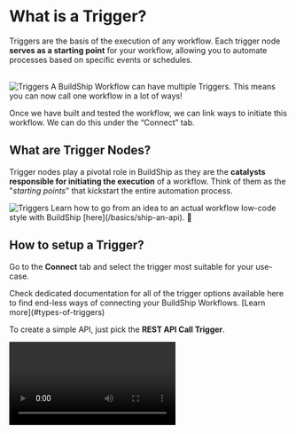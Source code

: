

# What is a Trigger?

Triggers are the basis of the execution of any workflow. Each trigger node **serves as a starting point** for your workflow, allowing you to automate processes based on specific events or schedules.

<br />
<Image src={triggers1} alt='Triggers' width={1200} priority={true} />

<Callout>
A BuildShip Workflow can have multiple Triggers. This means you can now call one workflow in a lot of ways!
</Callout>

Once we have built and tested the workflow, we can link ways to initiate this workflow. We can do this under the “Connect” tab.

## What are Trigger Nodes?

Trigger nodes play a pivotal role in BuildShip as they are the **catalysts responsible for initiating the execution** of
a workflow. Think of them as the "_starting points_" that kickstart the entire automation process.

  <Image src={triggers2} alt='Triggers' width={1200} />


<Callout type='info' emoji='💡'>
  Learn how to go from an idea to an actual workflow low-code style with BuildShip [here](/basics/ship-an-api). 🚀
</Callout>


## How to setup a Trigger?

Go to the **Connect** tab and select the trigger most suitable for your use-case. 

<Callout type='info'>
Check dedicated documentation for all of the trigger options available here to find end-less ways of connecting your BuildShip Workflows. [Learn more](#types-of-triggers)
</Callout>

To create a simple API, just pick the **REST API Call Trigger**.


<Video src='/assets/connecting-triggers.mp4' />

- Fill out the required inputs in the **Setup** section.
- Hit **Connect**.
- Once your trigger has successfully been connected, you'll be able to access additional settings to configure your workflow inputs and outputs.

<Callout type='info'>
BuildShip Workflows now let you build without the hassle of connecting a trigger first! Build your logic in your playground end to end. Set up ways to trigger your flows whenever you are ready! [Learn more](/workflows)
</Callout>

## Workflow Inputs Schema set up

The **Workflow inputs schema** option lists all of your workflow inputs (required/optional). The Inputs for your workflow have already been defined in the **Workflow Inputs**. 

<Callout type='info'>
We can also dynamically set workflow outputs based on your trigger data using the Get Data feature. [Learn more](#get-data)
</Callout>

Click on the `(x)` icon to open the context menu. The `Trigger Data` object is the output values returned by the trigger you've added. 
Each trigger returns a different set of outputs, for example: **REST API Call Trigger** returns **Query**, **Headers**, and **Body** for each incoming request.
<br />
<Image src={triggerInputSchema} width={1200} alt='Trigger input schema' />

<Callout type='info'>
To access any of the values we can use the *dot annotation*. For example, we wish to access the value for the `prompt` from the **query parameters** of the request. We can select the prompt object from the context menu and use the dot annotation to access the prompt value.
</Callout>

## Workflow Output set up

The **Workflow output** section let's you define the format and values of the response your workflow will return. The Outputs for your workflow have already been defined in the [Output Node](/core-nodes/output-node) in your workflow.

This section let's you access the `Flow Output` object which contains the workflow outputs, if applicable for the selected trigger.
<br />
<Image src={triggerOutputSchema} width={1200} alt='Trigger output schema' />

## Get Data

Imagine you have a trigger set up, but you're not sure what the incoming request looks like to map it to the inputs in your workflow. To make things easier, we can make use of the Get Data feature in the post-setup preview screen.

The **Get Data feature let's you fetch the latest request** to the set up endpoint and **define your Workflow Input Schema based on the request**.

### How to use Get Data?

- Make sure to **Connect** your Trigger
- The trigger supports the Get Data feature if you see it on the preview tab after the trigger has been connected.
- If its an **integration-based trigger**, like the **Stripe**, **Lemon Squeezy**, **Supabase**, etc. we can either go to the **respective developer dashboard to send a dummy webhook request** (if supported), or trigger the event which calls this webhook.

<Callout>
**For example**, if the Supabase trigger is set to listen to the `create`, and `update` events, we can manipulate the table data to cause an update event to trigger our webhook.
</Callout>

- In case of an **API-based trigger**, just copy over the endpoint in the to your front-end client or API Testing Platform like Postman, or Hoppscotch. Send a request to the given endpoint.

<Image src={triggerGetDataRequest} alt="trigger get data request" width={1200} />
<Callout type='info'>
The Get Data fetches the last request sent to the endpoint. You can **run this anytime you have a request previously sent to the endpoint**, and isn't required to be in real-time.
</Callout>

Once a request is found delivered to the endpoint, you'll be **displayed a tree structure of the properties received** in the request. **Select the required inputs for your workflow and click on “Add inputs to schema”**. This would automatically add the selected properties as inputs to your workflow auto-mapped.

<br />
<Image src={triggerGetData} alt="trigger get data" width={1200} />


## Types of Triggers

Below you'll find detailed explaination and examples of our most popular Triggers types:

<Cards num={3}>
  <Card image arrow title='Rest API Call' href='/trigger-nodes/rest-api'>
    <>![Rest API Call Trigger](/nodes/rest-api-1.png)</>
  </Card>
  <Card image arrow title='Scheduled Cron' href='/trigger-nodes/scheduled-cron'>
    <>![Scheduled Cron Trigger](/nodes/cron-1.png)</>
  </Card>
  <Card image arrow title='Scheduled Interval' href='/trigger-nodes/scheduled-interval'>
    <>![Scheduled Interval Trigger](/nodes/interval-1.png)</>
  </Card>
  <Card image arrow title='Rowy Trigger' href='/trigger-nodes/rowy-trigger'>
    <>![Rowy Trigger](/assets/rowy-trigger-1.png)</>
  </Card>
  <Card image arrow title='Telegram Bot' href='/trigger-nodes/telegram-bot'>
    <>![Telegram Bot](/nodes/telegram-bot.png)</>
  </Card>
  <Card image arrow title='Supabase Trigger' href='/trigger-nodes/supabase-trigger'>
    <>![Supabase Trigger](/assets/supaTrigger2.png)</>
  </Card>
  <Card image arrow title='BuildShip Trigger' href='/trigger-nodes/buildship-trigger'>
    <>![BuildShip Trigger](/assets/bs-trigger-4.png)</>
  </Card>
  <Card image arrow title='Firebase Auth Request Trigger' href='/trigger-nodes/firebase-auth'>
    <>![Firebase Auth Request Trigger](/assets/fb-auth-1.png)</>
  </Card>
  <Card image arrow title='GitHub Trigger' href='/trigger-nodes/github-trigger'>
    <>![GitHub Trigger](/assets/github-trigger-og.png)</>
  </Card>
  <Card image arrow title='Rest API File Upload Trigger' href='/trigger-nodes/file-upload'>
    <>![Rest API File Upload Trigger](/assets/file-upload-1.png)</>
  </Card>
  <Card image arrow title='Rest API File Upload (Auth) Trigger' href='/trigger-nodes/firebase-file-upload'>
    <>![Rest API File Upload (Auth) Trigger](/assets/firebase-file-upload-1.png)</>
  </Card>
  <Card image arrow title='WhatsApp Bot' href='/trigger-nodes/whatsapp-bot'>
    <>![WhatsApp Bot](/nodes/whatsapp-bot.png)</>
  </Card>
  <Card image arrow title='Email Trigger' href='/trigger-nodes/email-trigger'>
    <>![Email Trigger](/nodes/email-1.png)</>
  </Card>
  <Card image arrow title='Lemon Squeezy Trigger' href='/trigger-nodes/lemon-squeezy'>
    <>![Lemon Squeezy Trigger](/assets/lemon-og.png)</>
  </Card>
  <Card image arrow title='RevenueCat Trigger' href='/trigger-nodes/revenue-cat'>
    <>![RevenueCat Trigger](/assets/revenuecat-og.png)</>
  </Card>
  <Card image arrow title='Every Day (Cron) Trigger' href='/trigger-nodes/every-day'>
    <>![Every Day (Cron) Trigger](/assets/every-day.png)</>
  </Card>
  <Card image arrow title='Every Hour (Cron) Trigger' href='/trigger-nodes/every-hour'>
    <>![Every Hour (Cron) Trigger](/assets/every-hour.png)</>
  </Card>
  <Card image arrow title='Every Month (Cron) Trigger' href='/trigger-nodes/every-month'>
    <>![Every Month (Cron) Trigger](/assets/every-month.png)</>
  </Card>
  <Card image arrow title='Every Week (Cron) Trigger' href='/trigger-nodes/every-week'>
    <>![Every Week (Cron) Trigger](/assets/every-week.png)</>
  </Card>
  <Card image arrow title='MongoDB Trigger' href='/trigger-nodes/mongodb-trigger'>
    <>![MongoDB Trigger](/assets/mongo-1.png)</>
  </Card>
  <Card image arrow title='YouTube Trigger' href='/trigger-nodes/youtube-trigger'>
    <>![YouTube Trigger](/assets/yt-trigger-og.png)</>
  </Card>
</Cards>
